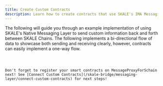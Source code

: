 ```yaml
---
title: Create Custom Contracts
description: Learn how to create contracts that use SKALE's IMA Messaging Layer
---
```



The following will guide you through an example implementation of using SKALE's Native Messaging Layer to send custom information back and forth between SKALE Chains.
The following implements a bi-directional flow of data to showcase both sending and receiving clearly, however, contracts can easily implement a one-way flow.

<Code code={sendNumberExample} lang="solidity" title="SendNumber.sol" />

<Aside type="caution">
Don't forget to register your smart contracts on MessageProxyForSchain next! See [Connect Custom Contracts](/skale-bridge/messaging-layer/connect-custom-contracts) for next steps!
</Aside>

